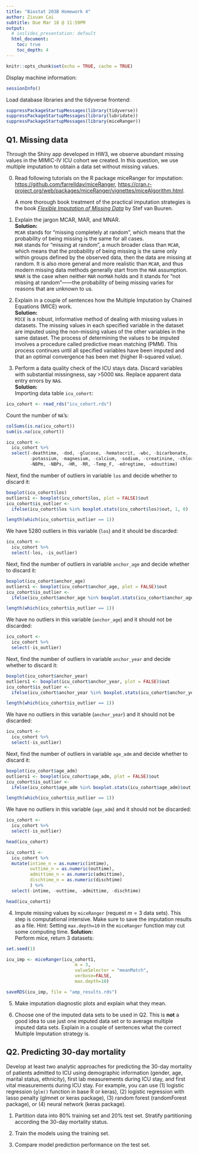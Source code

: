 ```yaml
---
title: "Biostat 203B Homework 4"
author: Zixuan Cai
subtitle: Due Mar 18 @ 11:59PM
output:
  # ioslides_presentation: default
  html_document:
    toc: true
    toc_depth: 4
---
```


```r
knitr::opts_chunk$set(echo = TRUE, cache = TRUE)
```

Display machine information:
```r
sessionInfo()
```
Load database libraries and the tidyverse frontend:
```r
suppressPackageStartupMessages(library(tidyverse))
suppressPackageStartupMessages(library(lubridate))
suppressPackageStartupMessages(library(miceRanger))
```

## Q1. Missing data

Through the Shiny app developed in HW3, we observe abundant missing values in the MIMIC-IV ICU cohort we created. In this question, we use multiple imputation to obtain a data set without missing values.

0. Read following tutorials on the R package miceRanger for imputation: <https://github.com/farrellday/miceRanger>, <https://cran.r-project.org/web/packages/miceRanger/vignettes/miceAlgorithm.html>.

    A more thorough book treatment of the practical imputation strategies is the book [*_Flexible Imputation of Missing Data_*](https://stefvanbuuren.name/fimd/) by Stef van Buuren. 

1. Explain the jargon MCAR, MAR, and MNAR.  
**Solution:**  
`MCAR` stands for "missing completely at random", which means that the probability of being missing is the same for all cases.  
`MAR` stands for "missing at random", a much broader class than `MCAR`, which means that the probability of being missing is the same only within groups defined by the observed data, then the data are missing at random. It is also more general and more realistic than `MCAR`, and thus modern missing data methods generally start from the `MAR` assumption.  
`NMAR` is the case when neither `MAR` nor`MAR` holds and it stands for "not missing at random"——the probability of being missing varies for reasons that are unknown to us.  


2. Explain in a couple of sentences how the Multiple Imputation by Chained Equations (MICE) work.  
**Solution:**  
`MICE` is a robust, informative method of dealing with missing values in datasets. The missing values in each specified variable in the dataset are imputed using the non-missing values of the other variables in the same dataset. The process of determining the values to be imputed involves a procedure called predictive mean matching (PMM). This process continues until all specified variables have been imputed and that an optimal convergence has been met (higher R-squared value).  

3. Perform a data quality check of the ICU stays data. Discard variables with substantial missingness, say >5000 `NA`s. Replace apparent data entry errors by `NA`s.  
**Solution:**  
Importing data table `icu_cohort`:
```r
icu_cohort <- read_rds("icu_cohort.rds")
```
Count the number of `NA`'s:
```r
colSums(is.na(icu_cohort))
sum(is.na(icu_cohort))
```

```r
icu_cohort <-
  icu_cohort %>%
  select(-deathtime, -dod, -glucose, -hematocrit, -wbc, -bicarbonate,
         -potassium, -magnesium, -calcium, -sodium, -creatinine, -chloride,
         -NBPm, -NBPs, -HR, -RR, -Temp_F, -edregtime, -edouttime)
```

Next, find the number of outliers in variable `los` and decide whether to discard it:
```r
boxplot(icu_cohort$los)
outliers1 <- boxplot(icu_cohort$los, plot = FALSE)$out
icu_cohort$is_outlier <- 
  ifelse(icu_cohort$los %in% boxplot.stats(icu_cohort$los)$out, 1, 0)

length(which(icu_cohort$is_outlier == 1))
```

We have 5280 outliers in this variable (`los`) and it should be discarded:
```r
icu_cohort <-
  icu_cohort %>%
  select(-los, -is_outlier)
```

Next, find the number of outliers in variable `anchor_age` and decide whether to discard it:
```r
boxplot(icu_cohort$anchor_age)
outliers1 <- boxplot(icu_cohort$anchor_age, plot = FALSE)$out
icu_cohort$is_outlier <- 
  ifelse(icu_cohort$anchor_age %in% boxplot.stats(icu_cohort$anchor_age)$out, 1, 0)

length(which(icu_cohort$is_outlier == 1))
```

We have no outliers in this variable (`anchor_age`) and it should not be discarded:
```r
icu_cohort <-
  icu_cohort %>%
  select(-is_outlier)
```

Next, find the number of outliers in variable `anchor_year` and decide whether to discard it:
```r
boxplot(icu_cohort$anchor_year)
outliers1 <- boxplot(icu_cohort$anchor_year, plot = FALSE)$out
icu_cohort$is_outlier <- 
  ifelse(icu_cohort$anchor_year %in% boxplot.stats(icu_cohort$anchor_year)$out, 1, 0)

length(which(icu_cohort$is_outlier == 1))
```

We have no outliers in this variable (`anchor_year`) and it should not be discarded:
```r
icu_cohort <-
  icu_cohort %>%
  select(-is_outlier)
```

Next, find the number of outliers in variable `age_adm` and decide whether to discard it:
```r
boxplot(icu_cohort$age_adm)
outliers1 <- boxplot(icu_cohort$age_adm, plot = FALSE)$out
icu_cohort$is_outlier <- 
  ifelse(icu_cohort$age_adm %in% boxplot.stats(icu_cohort$age_adm)$out, 1, 0)

length(which(icu_cohort$is_outlier == 1))
```

We have no outliers in this variable (`age_adm`) and it should not be discarded:
```r
icu_cohort <-
  icu_cohort %>%
  select(-is_outlier)
```

```r
head(icu_cohort)
```

```r
icu_cohort1 <-
  icu_cohort %>%
  mutate(intime_n = as.numeric(intime),
         outtime_n = as.numeric(outtime),
         admittime_n = as.numeric(admittime),
         dischtime_n = as.numeric(dischtime)
         ) %>%
  select(-intime, -outtime, -admittime, -dischtime)

head(icu_cohort1)
```

4. Impute missing values by `miceRanger` (request $m=3$ data sets). This step is computational intensive. Make sure to save the imputation results as a file. Hint: Setting `max.depth=10` in the `miceRanger` function may cut some computing time.
**Solution:**  
Perform mice, return 3 datasets:
```r
set.seed(1)

icu_imp <- miceRanger(icu_cohort1,
                          m = 3,
                          valueSelector = "meanMatch", 
                          verbose=FALSE,
                          max.depth=10)
```
```r
saveRDS(icu_imp, file = "amp_results.rds")
```


5. Make imputation diagnostic plots and explain what they mean.

6. Choose one of the imputed data sets to be used in Q2. This is **not** a good idea to use just one imputed data set or to average multiple imputed data sets. Explain in a couple of sentences what the correct Multiple Imputation strategy is.

## Q2. Predicting 30-day mortality

Develop at least two analytic approaches for predicting the 30-day mortality of patients admitted to ICU using demographic information (gender, age, marital status, ethnicity), first lab measurements during ICU stay, and first vital measurements during ICU stay. For example, you can use (1) logistic regression (`glm()` function in base R or keras), (2) logistic regression with lasso penalty (glmnet or keras package), (3) random forest (randomForest package), or (4) neural network (keras package).

1. Partition data into 80% training set and 20% test set. Stratify partitioning according the 30-day mortality status.

2. Train the models using the training set.

3. Compare model prediction performance on the test set.

